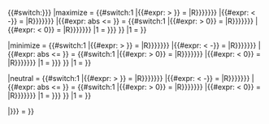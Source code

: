 {{#switch:{{{type|{{{2|maximize}}}}}}<!-- Check type and use appropriate symbols -->
|maximize = {{#switch:1
|{{#expr: {{formatnum:{{{1}}}|R}} > {{{threshold|0}}}}} = {{{custom label|+{{#expr:{{formatnum:{{{1}}}|R}}}}}}}<small>{{Increase}}</small>
|{{#expr: {{formatnum:{{{1}}}|R}} < -{{{threshold|0}}}}} = {{{custom label|−{{#expr:abs{{formatnum:{{{1}}}|R}}}}}}}<small>{{Decrease}}</small>
|{{#expr: abs{{formatnum:{{{1}}}|R}} <= {{{threshold|0}}}}} = <small>{{Steady}}</small>{{#switch:1<!-- Check value and display number or steady label -->
|{{#expr: {{formatnum:{{{1}}}|R}} > 0}} = {{{custom label|+{{#expr:{{formatnum:{{{1}}}|R}}}}}}}
|{{#expr: {{formatnum:{{{1}}}|R}} < 0}} = {{{custom label|−{{#expr:abs{{formatnum:{{{1}}}|R}}}}}}}
|1 = {{{custom label|{{{steady label|}}}}}}
}}
|1 = <includeonly>{{Error|錯誤：輸入值非數字形式。}}</includeonly>
}}

|minimize = {{#switch:1
|{{#expr: {{formatnum:{{{1}}}|R}} > {{{threshold|0}}}}} = {{{custom label|+{{#expr:{{formatnum:{{{1}}}|R}}}}}}}<small>{{IncreaseNegative}}</small>
|{{#expr: {{formatnum:{{{1}}}|R}} < -{{{threshold|0}}}}} = {{{custom label|−{{#expr:abs{{formatnum:{{{1}}}|R}}}}}}}<small>{{DecreasePositive}}</small>
|{{#expr: abs{{formatnum:{{{1}}}|R}} <= {{{threshold|0}}}}} = <small>{{Steady}}</small>{{#switch:1<!-- Check value and display number or steady label -->
|{{#expr: {{formatnum:{{{1}}}|R}} > 0}} = {{{custom label|+{{#expr:{{formatnum:{{{1}}}|R}}}}}}}
|{{#expr: {{formatnum:{{{1}}}|R}} < 0}} = {{{custom label|−{{#expr:abs{{formatnum:{{{1}}}|R}}}}}}}
|1 = {{{custom label|{{{steady label|}}}}}}
}}
|1 = <includeonly>{{Error|錯誤：輸入值非數字形式。}}</includeonly>
}}

|neutral = {{#switch:1
|{{#expr: {{formatnum:{{{1}}}|R}} > {{{threshold|0}}}}} = {{{custom label|+{{#expr:{{formatnum:{{{1}}}|R}}}}}}}<small>{{IncreaseNeutral}}</small>
|{{#expr: {{formatnum:{{{1}}}|R}} < -{{{threshold|0}}}}} = {{{custom label|−{{#expr:abs{{formatnum:{{{1}}}|R}}}}}}}<small>{{DecreaseNeutral}}</small>
|{{#expr: abs{{formatnum:{{{1}}}|R}} <= {{{threshold|0}}}}} = <small>{{Steady}}</small>{{#switch:1<!-- Check value and display number or steady label -->
|{{#expr: {{formatnum:{{{1}}}|R}} > 0}} = {{{custom label|+{{#expr:{{formatnum:{{{1}}}|R}}}}}}}
|{{#expr: {{formatnum:{{{1}}}|R}} < 0}} = {{{custom label|−{{#expr:abs{{formatnum:{{{1}}}|R}}}}}}}
|1 = {{{custom label|{{{steady label|}}}}}}
}}
|1 = <includeonly>{{Error|錯誤：輸入值非數字形式。}}</includeonly>
}}

|{{{type|{{{2|maximize}}}}}} = {{Error|Error:Unrecognized type. Please use "maximize", "minimize", or "neutral".}}
}}<noinclude>
{{Documentation}}
</noinclude>